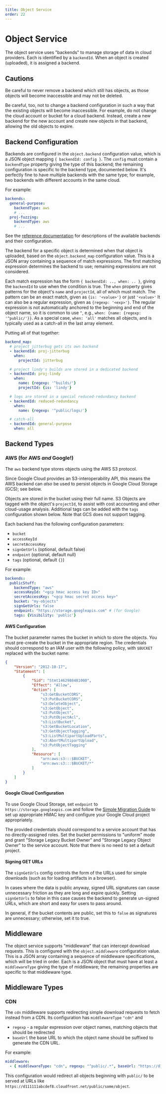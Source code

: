 ```yaml
---
title: Object Service
order: 22
---
```


# Object Service

The object service uses "backends" to manage storage of data in cloud providers.
Each is identified by a `backendId`.
When an object is created (uploaded), it is assigned a backend.

## Cautions

Be careful to never remove a backend which still has objects, as those objects will become inaccessible and may not be deleted.

Be careful, too, not to change a backend configuration in such a way that the existing objects will become inaccessible.
For example, do not change the cloud account or bucket for a cloud backend.
Instead, create a new backend for the new account and create new objects in that backend, allowing the old objects to expire.

## Backend Configuration

Backends are configured in the `object.backend` configuration value, which is a JSON object mapping `{ backendId: config }`.
The `config` must contain a `backendType` property giving the type of this backend; the remaining configuration is specific to the backend type, documented below.
It's perfectly fine to have multiple backends with the same type; for example, two backends with different accounts in the same cloud.

For example:

```yaml
backends:
  general-purpose:
    backendType: aws
    # ...
  proj-fuzzing:
    backendType: aws
    # ...
```

See the [reference documentation](/docs/reference/platform/object/) for descriptions of the available backends and their configuration.

The backend for a specific object is determined when that object is uploaded, based on the `object.backend_map` configuration value.
This is a JSON array containing a sequence of match expressions.
The first matching expression determines the backend to use; remaining expressions are not considered.

Each match expression has the form `{ backendId: .., when: .. }`, giving the `backendId` to use when the condition is true.
The `when` property gives patterns for the object's `name` and `projectId`, all of which must match.
The pattern can be an exact match, given as `{is: '<value>'}` or just `'<value>'`
It can also be a regular expression, given as `{regexp: '<exp>'}`.
The regular expression is not automatically anchored to the beginning and end of the object name, so it is common to use `^`, e.g., `when: {name: {regexp: '^public/'}}`.
As a special case, `when: 'all'` matches all objects, and is typically used as a catch-all in the last array element.

Putting all of that together:

```yaml
backend_map:
  # project jitterbug gets its own backend
  - backendId: proj-jitterbug
    when:
      projectId: jitterbug

  # project lindy's builds are stored in a dedicated backend
  - backendId: proj-lindy
    when:
      name: {regexp: '^builds/'}
      projectId: {is: 'lindy'}

  # logs are stored in a special reduced-redundancy backend
  - backendId: reduced-redundancy
    when:
      name: {regexp: '^public/logs/'}

  # catch-all
  - backendId: general-purpose
    when: all
```

## Backend Types

### AWS (for AWS _and_ Google!)

The `aws` backend type stores objects using the AWS S3 protocol.

Since Google Cloud provides an S3-interoperability API, this means the AWS backend can _also_ be used to persist objects in Google Cloud Storage (GCS); see below.

Objects are stored in the bucket using their full name.
S3 Objects are tagged with the object's `projectId`, to assist with cost accounting and other cloud-usage analysis.
Additional tags can be added with the `tags` configuration shown below.
Note that GCS does not support tagging.

Each backend has the following configuration parameters:
 * `bucket`
 * `accessKeyId`
 * `secretAccessKey`
 * `signGetUrls` (optional, default false)
 * `endpoint` (optional, default null)
 * `tags` (optional, default `{}`)

 For example:

```yaml
backends:
  publicStuff:
    backendType: "aws"
    accessKeyId: "<gcp hmac access key ID>"
    secretAccessKey: "<gcp hmac secret access key>"
    bucket: "my-objects"
    signGetUrls: false
    endpoint: "https://storage.googleapis.com" # (for Google)
    tags: {Visibility: 'public'}
```

#### AWS Configuration

The bucket parameter names the bucket in which to store the objects.
You must pre-create the bucket in the appropriate region.
The credentials should correspond to an IAM user with the following policy, with `$BUCKET` replaced with the bucket name:

```json
{
    "Version": "2012-10-17",
    "Statement": [
        {
            "Sid": "Stmt1462988481000",
            "Effect": "Allow",
            "Action": [
                "s3:GetBucketCORS",
                "s3:PutBucketCORS",
                "s3:DeleteObject",
                "s3:GetObject",
                "s3:PutObject",
                "s3:PutObjectAcl",
                "s3:ListBucket",
                "s3:GetBucketLocation",
                "s3:GetObjectTagging",
                "s3:ListMultipartUploadParts",
                "s3:AbortMultipartUpload",
                "s3:PutObjectTagging"
            ],
            "Resource": [
                "arn:aws:s3:::$BUCKET",
                "arn:aws:s3:::$BUCKET/*"
            ]
        }
    ]
}
```

#### Google Cloud Configuration

To use Google Cloud Storage, set `endpoint` to `https://storage.googleapis.com`
and follow the [Simple Migration
Guide](https://cloud.google.com/storage/docs/migrating#migration-simple) to set
up appropriate HMAC key and configure your Google Cloud project appropriately.

The provided credentials should correspond to a service account that has no directly-assigned roles.
Set the bucket permissions to "uniform" mode and grant "Storage Legacy Bucket Owner" and "Storage Legacy Object Owner" to the service account.
Note that there is no need to set a default project.

#### Signing GET URLs

The `signGetUrls` config controls the form of the URLs used for simple downloads (such as for loading artifacts in a browser).

In cases where the data is public anyway, signed URL signatures can cause unnecessary friction as they are long and expire quickly.
Setting `signGetUrls` to false in this case causes the backend to generate un-signed URLs, which are short and easy for users to pass around.

In general, if the bucket contents are public, set this to `false` as signatures are unnecessary; otherwise, set it to true.

## Middleware

The object service supports "middleware" that can intercept download requests.
This is configured with the `object.middleware` configuration value.
This is a JSON array containing a sequence of middleware specifications, which will be tried in order.
Each is a JSON object that must have at least a `middlewareType` giving the type of middleware; the remaining properties are specific to that middleware type.

## Middleware Types

### CDN

The `cdn` middleware supports redirecting simple download requests to fetch instead from a CDN.
Its configuration has `middlewareType` `"cdn"` and

 * `regexp` - a regular expression over object names, matching objects that should be redirected
 * `baseUrl` the base URL to which the object name should be suffixed to generate the CDN URL.

For example:

```yaml
middleware:
  - { middlewareType: "cdn", regexp: "^public/.*", baseUrl: "https://d111111abcdef8.cloudfront.net/" }
```

This configuration would redirect all objects beginning with `public/` to be served at URLs like `https://d111111abcdef8.cloudfront.net/public/some/object`.
